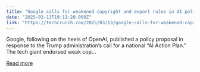 ```yaml
---
title: "Google calls for weakened copyright and export rules in AI policy proposal"
date: "2025-03-13T19:11:20.000Z"
link: "https://techcrunch.com/2025/03/13/google-calls-for-weakened-copyright-and-export-rules-in-ai-policy-proposal/"
---
```


Google, following on the heels of OpenAI, published a policy proposal in response to the Trump administration&#8217;s call for a national &#8220;AI Action Plan.&#8221; The tech giant endorsed weak cop...

[Read more](https://techcrunch.com/2025/03/13/google-calls-for-weakened-copyright-and-export-rules-in-ai-policy-proposal/)
